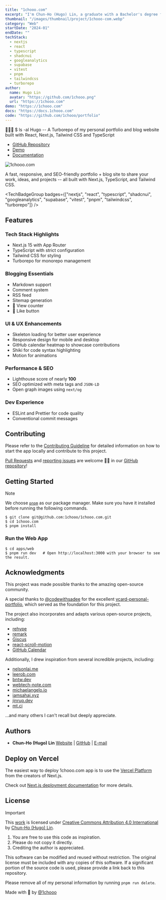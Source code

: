 ```yaml
---
title: "1chooo.com"
excerpt: "I'm Chun-Ho (Hugo) Lin, a graduate with a Bachelor's degree from National Central University (NCU) 🐿️, driven by a sincere passion for Software Engineering 💻."
thumbnail: "/images/thumbnail/project/1chooo-com.webp"
category: "Web"
startDate: "2024-01"
endDate: ""
techStack:
  - nextjs
  - react
  - typescript
  - shadcnui
  - googleanalytics
  - supabase
  - vitest
  - pnpm
  - tailwindcss
  - turborepo
author:
  name: Hugo Lin
  avatar: "https://github.com/1chooo.png"
  url: "https://1chooo.com"
demo: "https://1chooo.com"
docs: "https://docs.1chooo.com"
code: "https://github.com/1chooo/portfolio"
---
```


👨🏻‍💻 $ ls -al Hugo -- A Turborepo of my personal portfolio and blog website built with React, Next.js, Tailwind CSS and TypeScript

- [GitHub Repository](https://github.com/1chooo/portfolio)
- [Demo](https://1chooo.com)
- [Documentation](https://docs.1chooo.com)

![1chooo.com](/images/thumbnail/project/1chooo-com.webp)

A fast, responsive, and SEO-friendly portfolio + blog site to share your work, ideas, and projects -- all built with Next.js, TypeScript, and Tailwind CSS.

<TechBadgeGroup badges={["nextjs", "react", "typescript", "shadcnui", "googleanalytics", "supabase", "vitest", "pnpm", "tailwindcss", "turborepo"]} />

## Features

### Tech Stack Highlights

- Next.js 15 with App Router
- TypeScript with strict configuration
- Tailwind CSS for styling
- Turborepo for monorepo management

### Blogging Essentials

- Markdown support
- Comment system
- RSS feed
- Sitemap generation
- 🚧 View counter
- 🚧 Like button

### UI & UX Enhancements

- Skeleton loading for better user experience
- Responsive design for mobile and desktop
- GitHub calendar heatmap to showcase contributions
- Shiki for code syntax highlighting
- Motion for animations

### Performance & SEO

- Lighthouse score of nearly **100**
- SEO optimized with meta tags and `JSON-LD`
- Open graph images using `next/og`

### Dev Experience

- ESLint and Prettier for code quality
- Conventional commit messages

## Contributing

Please refer to the [Contributing Guideline] for detailed information on how to start the app locally and contribute to this project.

[Contributing Guideline]: https://docs.1chooo.com/contributing

[Pull Requests](https://github.com/1chooo/portfolio/pulls) and [reporting issues](https://github.com/1chooo/portfolio/issues) are welcome 🫵🏻 in our [GitHub repository](https://github.com/1chooo/portfolio)!

## Getting Started

> [!NOTE]
> We choose [`pnpm`](https://pnpm.io/) as our package manager. Make sure you have it installed before running the following commands.

```shell
$ git clone git@github.com:1chooo/1chooo.com.git
$ cd 1chooo.com
$ pnpm install
```

### Run the Web App

```shell
$ cd apps/web
$ pnpm run dev   # Open http://localhost:3000 with your browser to see the result.
```

## Acknowledgments

This project was made possible thanks to the amazing open-source community.

A special thanks to [@codewithsadee](https://github.com/codewithsadee) for the excellent [vcard-personal-portfolio](https://github.com/codewithsadee/vcard-personal-portfolio), which served as the foundation for this project.

The project also incorporates and adapts various open-source projects, including:

- [rehype](https://github.com/rehypejs/rehype)
- [remark](https://github.com/remarkjs/remark)
- [Giscus](https://giscus.app/)
- [react-scroll-motion](https://github.com/1000ship/react-scroll-motion)
- [GitHub Calendar](https://github.com/grubersjoe/react-github-calendar)

Additionally, I drew inspiration from several incredible projects, including:

- [nelsonlai.me](https://nelsonlai.me)
- [leerob.com](https://leerob.com)
- [bntw.dev](https://bntw.dev)
- [webtech-note.com](https://webtech-note.com)
- [michaelangelo.io](https://michaelangelo.io)
- [iamsahaj.xyz](https://iamsahaj.xyz)
- [jinrup.dev](https://www.jinrup.dev)
- [mt.ci](https://mt.ci)

...and many others I can't recall but deeply appreciate.

## Authors

- **Chun-Ho (Hugo) Lin** [Website](https://1chooo.com) | [GitHub](https://github.com/1chooo) | [E-mail](mailto:hugo@1chooo.com)

## Deploy on Vercel

The easiest way to deploy 1chooo.com app is to use the [Vercel Platform](https://vercel.com/new?utm_medium=default-template&filter=next.js&utm_source=create-next-app&utm_campaign=create-next-app-readme) from the creators of Next.js.

Check out [Next.js deployment documentation](https://nextjs.org/docs/app/building-your-application/deploying) for more details.

## License

> [!IMPORTANT]
> This [work](https://github.com/1chooo/portfolio) is licensed under [Creative Commons Attribution 4.0 International][cc-by] by [Chun-Ho (Hugo) Lin][1chooo-com].
>
> [cc-by]: http://creativecommons.org/licenses/by/4.0/
>
> 1. You are free to use this code as inspiration.
> 2. Please do not copy it directly.
> 3. Crediting the author is appreciated.

This software can be modified and reused without restriction.
The original license must be included with any copies of this software.
If a significant portion of the source code is used, please provide a link back to this repository.

Please remove all of my personal information by running `pnpm run delete`.

Made with 🖤 by [@1chooo][1chooo-com]

[1chooo-com]: https://1chooo.com
